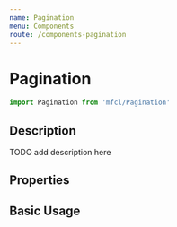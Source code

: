 ```yaml
---
name: Pagination
menu: Components
route: /components-pagination
---
```



# Pagination

```javascript
import Pagination from 'mfcl/Pagination'
```

## Description

TODO add description here

## Properties

<Props of={Pagination} />

## Basic Usage

<Playground>
  <Pagination totalPages={5} />
</Playground>
